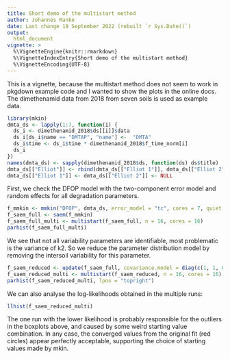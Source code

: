 ```yaml
---
title: Short demo of the multistart method
author: Johannes Ranke
date: Last change 19 September 2022 (rebuilt `r Sys.Date()`)
output:
  html_document
vignette: >
  %\VignetteEngine{knitr::rmarkdown}
  %\VignetteIndexEntry{Short demo of the multistart method}
  %\VignetteEncoding{UTF-8}
---
```


This is a vignette, because the multistart method does not seem to work in
pkgdown example code and I wanted to show the plots in the online docs.
The dimethenamid data from 2018 from seven soils is used as example data.

```r
library(mkin)
dmta_ds <- lapply(1:7, function(i) {
  ds_i <- dimethenamid_2018$ds[[i]]$data
  ds_i[ds_i$name == "DMTAP", "name"] <-  "DMTA"
  ds_i$time <- ds_i$time * dimethenamid_2018$f_time_norm[i]
  ds_i
})
names(dmta_ds) <- sapply(dimethenamid_2018$ds, function(ds) ds$title)
dmta_ds[["Elliot"]] <- rbind(dmta_ds[["Elliot 1"]], dmta_ds[["Elliot 2"]])
dmta_ds[["Elliot 1"]] <- dmta_ds[["Elliot 2"]] <- NULL
```

First, we check the DFOP model with the two-component error model and
random effects for all degradation parameters.

```r
f_mmkin <- mmkin("DFOP", dmta_ds, error_model = "tc", cores = 7, quiet = TRUE)
f_saem_full <- saem(f_mmkin)
f_saem_full_multi <- multistart(f_saem_full, n = 16, cores = 16)
parhist(f_saem_full_multi)
```

We see that not all variability parameters are identifiable, most problematic
is the variance of k2. So we reduce the parameter distribution model by
removing the intersoil variability for this parameter.

```r
f_saem_reduced <- update(f_saem_full, covariance.model = diag(c(1, 1, 0, 1)))
f_saem_reduced_multi <- multistart(f_saem_reduced, n = 16, cores = 16)
parhist(f_saem_reduced_multi, lpos = "topright")
```

We can also analyse the log-likelihoods obtained in the multiple runs:

```r
llhist(f_saem_reduced_multi)
```

The one run with the lower likelihood is probably responsible for the outliers
in the boxplots above, and caused by some weird starting value combination. In
any case, the converged values from the original fit (red circles) appear
perfectly acceptable, supporting the choice of starting values made by mkin.
